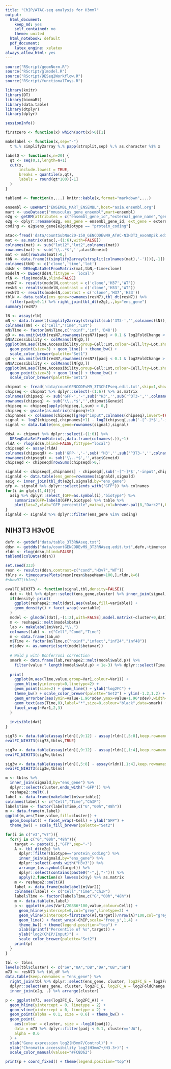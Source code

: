 ```yaml
---
title: "ChIP/ATAC-seq analysis for H3mm7"
output:
  html_document: 
    keep_md: yes
    self_contained: no
    theme: united
  html_notebook: default
  pdf_document:
    latex_engine: xelatex
always_allow_html: yes
---
```


```r
source("RScript/geomNorm.R")
source("RScript/glmodel.R")
source("RScript/DESeq2Workflow.R")
source("RScript/functionalToys.R")

library(knitr)
library(DT)
library(biomaRt)
library(data.table)
library(dtplyr)
library(dplyr)
```

```r
sessionInfo()
```

```r
firstzero <- function(x) which(sort(x)>0)[1]

makelabel <- function(x,sep="-")
  t %.% simplify2array %.% papp(strsplit,sep) %.% as.character %$% x

labelQ <- function(x,n=20) {
  qt <- seq(0,1,length=n+1)
  cut(x,
      include.lowest = TRUE,
      breaks = quantile(x,qt),
      labels = round(qt*100)[-1]
  )
}

tablemd <- function(x,...) knitr::kable(x,format="markdown",...)
```

```r
ensembl <- useMart("ENSEMBL_MART_ENSEMBL",host="asia.ensembl.org")
mart <- useDataset("mmusculus_gene_ensembl",mart=ensembl)
e2g <- getBM(attributes = c("ensembl_gene_id","external_gene_name","gene_biotype"), mart = mart)
e2g <- dplyr::rename(e2g, ens_gene = ensembl_gene_id, ext_gene = external_gene_name, biotype = gene_biotype)
coding <- e2g$ens_gene[e2g$biotype == "protein_coding"]
```

```r
atac<-fread('data/countSubNuc20-150_GENCODEvM9_ATAC-NIH3T3_exonUp2k.edit.txt',skip=1,showProgress = FALSE)
mat <- as.matrix(atac[,-(1:6),with=FALSE])
colnames(mat) <- sub("lot12","lot2",colnames(mat))
rownames(mat) <- sub('\\..*$','',atac$Geneid)
mat <- mat[rowSums(mat)>0,]
tbN <- data.frame(t(simplify2array(strsplit(colnames(mat),'-')))[,-1])
colnames(tbN) <- c('clone','time','lot')
ddsN <- DESeqDataSetFromMatrix(mat,tbN,~time+clone)
modelN <- DESeq(ddsN,fitType = 'local')
rlN <- rlog(modelN,blind=FALSE)
resN7 <- results(modelN,contrast = c('clone','H37','WT'))
resN3 <- results(modelN,contrast = c('clone','H33','WT'))
resN73 <- results(modelN,contrast = c('clone','H37','H33'))
tblN <- data.table(ens_gene=rownames(resN7),tbl_dt(resN7)) %>%
  filter(padj<0.1) %>% right_join(tbl_dt(e2g),.,by="ens_gene")
summary(resN7)
```


```r
lN <- assay(rlN)
mN <- data.frame(t(simplify2array(strsplit(sub('3T3-','',colnames(lN)),'-'))))
colnames(mN) <- c("Cell","Time","Lot")
mN$Time <- factor(mN$Time,c('noinf','inf','D48'))
gD <- na.omit(with(resN7,rownames(resN7)[padj < 0.1 & log2FoldChange < 0]))
mN$Accessibility <- colMeans(lN[gD,])
ggplot(mN,aes(Time,Accessibility,group=Cell:Lot,colour=Cell,lty=Lot,shape=Cell)) +
  geom_point(size=3) + geom_line() + theme_bw() +
  scale_color_brewer(palette="Set1")
gU <- na.omit(with(resN7,rownames(resN7)[padj < 0.1 & log2FoldChange > 0]))
mN$Accessibility <- colMeans(lN[gU,])
ggplot(mN,aes(Time,Accessibility,group=Cell:Lot,colour=Cell,lty=Lot,shape=Cell)) +
  geom_point(size=3) + geom_line() + theme_bw() +
  scale_color_brewer(palette="Set1")
```


```r
chipmat <- fread('data/countGENCODEvM9_3T3ChIPseq.edit.txt',skip=1,showProgress=FALSE)
chipseq <- chipmat %>% dplyr::select(-(1:6)) %>% as.matrix
colnames(chipseq) <- sub('GFP-','-',sub('^H3','',sub('^3T3-','',colnames(chipseq))))
rownames(chipseq) <- sub('\\..*$','',chipmat$Geneid)
chipseq <- chipseq[apply(chipseq,1,sum) > 0,]
chipseq <- gscale(as.matrix(chipseq)+1)
chipnames <- colnames(chipseq)[grep("input",colnames(chipseq),invert=TRUE)]
signal <- log2(chipseq[,chipnames]+1) - log2(chipseq[,sub('-[^-]*$','-input',chipnames)]+1)
signal <- data.table(ens_gene=rownames(signal),signal)
```


```r
ddsA <- chipmat %>% dplyr::select(-(1:6)) %>%
  DESeqDataSetFromMatrix(.,data.frame(colnames(.)),~1)
rldA <- rlog(ddsA,blind=FALSE,fitType="local")
chipseqd <- assay(rldA)
colnames(chipseqd) <- sub('GFP-','-',sub('^H3','',sub('^3T3-','',colnames(chipseqd))))
rownames(chipseqd) <- sub('\\..*$','',atac$Geneid)
chipseqd <- chipseqd[rowSums(chipseqd)>0,]
```


```r
signald <- chipseqd[,chipnames] - chipseqd[,sub('-[^-]*$','-input',chipnames)]
signald <- data.table(ens_gene=rownames(signald),signald)
asig <- inner_join(tbl_dt(e2g),signald,by="ens_gene") 
gfp <- signald %>% dplyr::select(ends_with("GFP")) %>% colnames
for(i in gfp[c(1,4)]){
  asig %>% dplyr::select_(GFP=as.symbol(i),"biotype") %>%
    summarize(GFP=labelQ(GFP),biotype) %>% table %>%
    plot(las=2,xlab="GFP percentile",main=i,col=brewer.pal(8,"Dark2"),border=FALSE)
}
signald <- signald %>% dplyr::filter(ens_gene %in% coding)
```


NIH3T3 H3vOE
------------

```r
defn <- getdef("data/table_3T3RNAseq.txt")
ddsn <- getdds("data/countGENCODEvM9_3T3RNAseq.edit.txt",defn,~time+cond)
rldn <- rlog(ddsn,blind=FALSE)
tablemd(colData(ddsn))
```

```r
set.seed(333)
resn <- results(ddsn,contrast=c("cond","H3v7","WT"))
tblns <- timecoursePlots(resn[resn$baseMean>100,],rldn,k=6)
#showDT(tblns)
```


```r
evalFC_NIH3T3 <- function(signal,tbl,density=FALSE){
  dat <- tbl %>% dplyr::select(ens_gene,cluster) %>% inner_join(signal,by='ens_gene')
  if(density) print(
    ggplot(reshape2::melt(dat),aes(value,fill=variable)) + 
    geom_density() + facet_wrap(~variable)
  )
  model <- glmodel(dat[,-(1:2),with=FALSE],model.matrix(~cluster+0,dat))
  m <- reshape2::melt(model$beta)
  lab <- makelabel(m$Var2,"\\.")
  colnames(lab) <- c("Cell","Cond","Time")
  m <- data.frame(lab,m)
  m$Time <- factor(m$Time,c("noinf","infect","inf24","inf48"))
  m$sdev <- as.numeric(sqrt(model$betavar))
  
  # Wald p with Bonferroni correction
  smark <- data.frame(lab,reshape2::melt(model$wald.p)) %>%
    filter(value * length(model$wald.p) < 1e-3) %>% dplyr::select(Time,Var1)
  
  print(
    ggplot(m,aes(Time,value,group=Var1,colour=Var1)) +
    geom_hline(yintercept=0,linetype=2) +
    geom_point(size=2) + geom_line() + ylab("log2FC") +
    theme_bw() + scale_color_brewer(palette="Set2") + ylim(-1.2,1.2) +
    geom_errorbar(aes(ymin=value-1.96*sdev,ymax=value+1.96*sdev),width=.3) +
    geom_text(aes(Time,0),label="*",size=8,colour="black",data=smark) +
    facet_wrap(~Var1,2,3)
  )
  
  invisible(dat)
}
```

```r
sig73 <- data.table(assay(rldn)[,9:12] - assay(rldn)[,5:8],keep.rownames = "ens_gene")
evalFC_NIH3T3(sig73,tblns,TRUE)
```


```r
sig7w <- data.table(assay(rldn)[,9:12] - assay(rldn)[,1:4],keep.rownames = "ens_gene")
evalFC_NIH3T3(sig7w,tblns) 
```

```r
sig3w <- data.table(assay(rldn)[,5:8] - assay(rldn)[,1:4],keep.rownames = "ens_gene")
evalFC_NIH3T3(sig3w,tblns) 
```

```r
m <- tblns %>%
  inner_join(signald,by="ens_gene") %>%
  dplyr::select(cluster,ends_with("-GFP")) %>%
  reshape2::melt(.)
label <- data.frame(makelabel(m$variable))
colnames(label) <- c("Cell","Time","ChIP")
label$Time <- factor(label$Time,c("G","00h","48h"))
m <- data.frame(m,label)
ggplot(m,aes(Time,value,fill=cluster)) +
  geom_boxplot() + facet_wrap(~Cell) + ylab("GFP") +
  theme_bw() + scale_fill_brewer(palette="Set2")
```


```r
for(i in c("v3","v7")){
  for(j in c("G","00h","48h")){
    target <- paste(i,j,"GFP",sep="-")
    A <- tbl_dt(e2g) %>%
      dplyr::filter(biotype=="protein_coding") %>%
      inner_join(signald,by="ens_gene") %>%
      dplyr::select(-ends_with("H3v3")) %>%
      arrange_(as.symbol(target)) %>% 
      dplyr::select(contains(paste0("-",j,"-"))) %>%
      apply(2,function(x) lowess(x)$y) %>% as.matrix
    m <- reshape2::melt(A)
    label <- data.frame(makelabel(m$Var2))
    colnames(label) <- c("Cell","Time","ChIP")
    label$Time <- factor(label$Time,c("G","00h","48h"))
    m <- data.table(m,label)
    p <- ggplot(m,aes(Var1/20886*100,value,colour=Cell)) + 
      geom_hline(yintercept=0,col="grey",linetype=2) +
      geom_vline(xintercept=firstzero(A[,target])/nrow(A)*100,col="grey",linetype=2) +
      geom_line() + facet_wrap(~ChIP,scale="free_y",1,4) +
      theme_bw() + theme(legend.position="top") +
      xlab(sprintf("Percentile of %s",target)) +
      ylab("log2(ChIP/Input)") +
      scale_color_brewer(palette="Set2")
    print(p)
  }
}
```


```r
tbl <- tblns
levels(tbl$cluster) <- c("SA","UA","DB","DA","UB","SB")
m73 <- resN73 %>% tbl_df %>%
data.table(keep.rownames = "ens_gene") %>%
  right_join(tbl %>% dplyr::select(ens_gene, cluster, log2FC_E = log2FoldChange)) %>%
  dplyr::select(ens_gene, cluster, log2FC_E, log2FC_A = log2FoldChange, padj) %>%
  inner_join(e2g, .) %>% arrange(cluster)

p <- ggplot(m73, aes(log2FC_E, log2FC_A)) +
  geom_hline(yintercept = 0, linetype = 2) +
  geom_vline(xintercept = 0, linetype = 2) +
  geom_point(alpha = 0.1, size = 0.6) + theme_bw() +
  geom_point(
    aes(colour = cluster, size = -log10(padj)),
    data = m73 %>% dplyr::filter(padj < 0.1, cluster=="UA"),
    alpha = 0.6
  ) +
  xlab("Gene expression log2(H3mm7/Control)") +
  ylab("Chromatin accessibility log2(H3mm7+/H3.3+)") +
  scale_color_manual(values="#FC8D62")

print(p + coord_fixed() + theme(legend.position="top"))
```